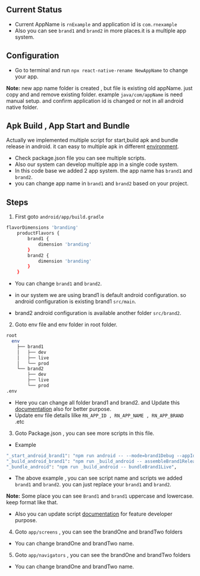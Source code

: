 ## Current Status

- Current AppName is `rnExample` and application id is `com.rnexample`
- Also you can see `brand1` and `brand2` in more places.it is a multiple app
  system.

## Configuration

- Go to terminal and run `npx react-native-rename NewAppName` to change your
  app.

**Note:** new app name folder is created , but file is existing old appName.
just copy and and remove existing folder. example `java/com/appName` is need
manual setup. and confirm application id is changed or not in all android native
folder.

## Apk Build , App Start and Bundle

Actually we implemented multiple script for start,build apk and bundle release
in android. it can easy to multiple apk in different [environment](config.md).

- Check package.json file you can see multiple scripts.
- Also our system can develop multiple app in a single code system.
- In this code base we added 2 app system. the app name has `brand1` and
  `brand2`.
- you can change app name in `brand1` and `brand2` based on your project.

## Steps

1. First goto `android/app/build.gradle`

```bash
flavorDimensions 'branding'
    productFlavors {
        brand1 {
            dimension 'branding'
        }
        brand2 {
            dimension 'branding'
        }
    }
```

- You can change `brand1` and `brand2`.

- in our system we are using brand1 is default android configuration. so android
  configuration is existing brand1 `src/main`.

- brand2 android configuration is available another folder `src/brand2`.

2. Goto env file and env folder in root folder.

```bash
root
  env
    ├── brand1
    │   ├── dev
    │   ├── live
    │   └── prod
    └── brand2
        ├── dev
        ├── live
        └── prod
.env
```

- Here you can change all folder brand1 and brand2. and Update this
  [documentation](config.md) also for better purpose.
- Update env file details lilke `RN_APP_ID , RN_APP_NAME , RN_APP_BRAND` .etc

3. Goto Package.json , you can see more scripts in this file.

- Example

```bash
"_start_android_brand1": "npm run android -- --mode=brand1Debug --appId=com.xcule",
"_build_android_brand1": "npm run _build_android -- assembleBrand1Release",
"_bundle_android": "npm run _build_android -- bundleBrand1Live",
```

- The above example , you can see script name and scripts we added `brand1` and
  `brand2`. you can just replace your `brand1` and `brand2`.

**Note:** Some place you can see `Brand1` and `brand1` uppercase and lowercase.
keep format like that.

- Also you can update script [documentation](scripts.md) for feature developer
  purpose.

4. Goto `app/screens` , you can see the brandOne and brandTwo folders

- You can change brandOne and brandTwo name.

5. Goto `app/navigators` , you can see the brandOne and brandTwo folders

- You can change brandOne and brandTwo name.
